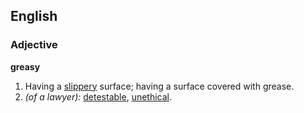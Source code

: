 ==English==

===Adjective===
'''greasy'''
# Having a [[slippery]] surface; having a surface covered with grease.
# ''(of a lawyer):'' [[detestable]], [[unethical]].